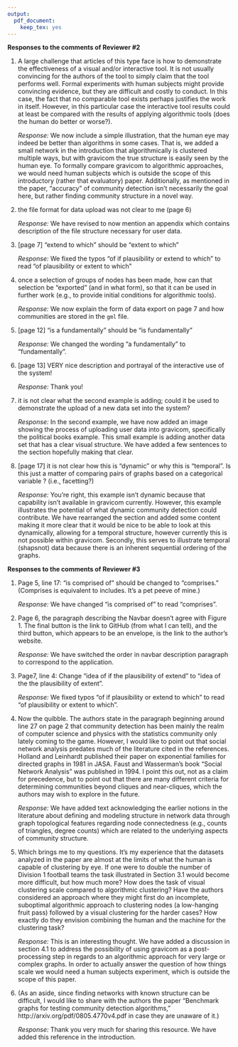 ```yaml
---
output: 
  pdf_document: 
    keep_tex: yes
---
```


**Responses to the comments of Reviewer #2**

1. A large challenge that articles of this type face is how to demonstrate the effectiveness of a visual and/or interactive tool.  It is not usually convincing for the authors of the tool to simply claim that the tool performs well.  Formal experiments with human subjects might provide convincing evidence, but they are difficult and costly to conduct.  In this case, the fact that no comparable tool exists perhaps justifies the work in itself.  However, in this particular case the interactive tool results could at least be compared with the results of applying algorithmic tools (does the human do better or worse?).

    *Response:* We now include a simple illustration, that the human eye may indeed be better than algorithms in some cases. That is, we added a small network in the introduction that algorithmically is clustered multiple ways, but with gravicom the true structure is easily seen by the human eye. To formally compare gravicom to algorithmic approaches, we would need human subjects which is outside the scope of this introductory (rather that evaluatory) paper. Additionally, as mentioned in the paper, "accuracy" of community detection isn't necessarily the goal here, but rather finding community structure in a novel way.
 
    
2. the file format for data upload was not clear to me (page 6)

    *Response:* We have revised to now mention an appendix which contains description of the file structure necessary for user data.

3. [page 7] "extend to which" should be "extent to which"

    *Response:* We fixed the typos "of if plausibility or extend to which" to read "of plausibility or extent to which"
    
4. once a selection of groups of nodes has been made, how can that selection be "exported" (and in what form), so that it can be used in further work (e.g., to provide initial conditions for algorithmic tools).

    *Response:* We now explain the form of data export on page 7 and how communities are stored in the `gml` file.
    
5. [page 12] "is a fundamentally" should be "is fundamentally"

    *Response:* We changed the wording "a fundamentally" to "fundamentally".
    
6. [page 13] VERY nice description and portrayal of the interactive use of the system!

    *Response:* Thank you!
    
7. it is not clear what the second example is adding;  could it be used to demonstrate the upload of a new data set into the system?

    *Response:* In the second example, we have now added an image showing the process of uploading user data into gravicom, specifically the political books example. This small example is adding another data set that has a clear visual structure. We have added a few sentences to the section hopefully making that clear.
    
8. [page 17]  it is not clear how this is "dynamic" or why this is "temporal".  Is this just a matter of comparing pairs of graphs based on a categorical variable ?  (i.e., facetting?)

    *Response:* You're right, this example isn't dynamic because that capability isn't available in gravicom currently. However, this example illustrates the potential of what dynamic community detection could contribute. We have rearranged the section and added some content making it more clear that it would be nice to be able to look at this dynamically, allowing for a temporal structure, however currently this is not possible within gravicom. Secondly, this serves to illustrate temporal (shapsnot) data because there is an inherent sequential ordering of the graphs.


**Responses to the comments of Reviewer #3**

1. Page 5, line 17: "is comprised of" should be changed to "comprises." (Comprises is equivalent to includes. It's a pet peeve of mine.)

    *Response:* We have changed "is comprised of" to read "comprises".    
    
2. Page 6, the paragraph describing the Navbar doesn't agree with Figure 1. The final button is the link to GitHub (from what I can tell), and the third button, which appears to be an envelope, is the link to the author's website.

    *Response:* We have switched the order in navbar description paragraph to correspond to the application.
    
2. Page7, line 4: Change "idea of if the plausibility of extend" to "idea of the the plausibility of extent".

    *Response:* We fixed typos "of if plausibility or extend to which" to read "of plausibility or extent to which".
    
2. Now the quibble. The authors state in the paragraph beginning around line 27 on page 2 that community detection has been mainly the realm of computer science and physics with the statistics community only lately coming to the game. However, I would like to point out that social network analysis predates much of the literature cited in the references. Holland and Leinhardt published their paper on exponential families for directed graphs in 1981 in JASA. Faust and Wasserman's book "Social Network Analysis" was published in 1994. I point this out, not as a claim for precedence, but to point out that there are many different criteria for determining communities beyond cliques and near-cliques, which the authors may wish to explore in the future.

    *Response:* We have added text acknowledging the earlier notions in the literature about defining and modeling structure in network data through graph topological features regarding node connectedness (e.g., counts of triangles, degree counts) which are related to the underlying aspects of community structure.

2. Which brings me to my questions. It's my experience that the datasets analyzed in the paper are almost at the limits of what the human is capable of clustering by eye. If one were to double the number of Division 1 football teams the task illustrated in Section 3.1 would become more difficult, but how much more? How does the task of visual clustering scale compared to algorithmic clustering? Have the authors considered an approach where they might first do an incomplete, suboptimal algorithmic approach to clustering nodes (a low-hanging fruit pass) followed by a visual clustering for the harder cases? How exactly do they envision combining the human and the machine for the clustering task?

    *Response:* This is an interesting thought. We have added a discussion in section 4.1 to address the possibility of using gravicom as a post-processing step in regards to an algorithmic approach for very large or complex graphs. In order to actually answer the question of how things scale we would need a human subjects experiment, which is outside the scope of this paper.

2. (As an aside, since finding networks with known structure can be difficult, I would like to share with the authors the paper "Benchmark graphs for testing community detection algorithms," http://arxiv.org/pdf/0805.4770v4.pdf in case they are unaware of it.)

    *Response:* Thank you very much for sharing this resource. We have added this reference in the introduction.
    

